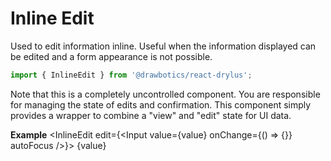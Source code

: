 


# Inline Edit
Used to edit information inline. Useful when the information displayed can be edited and a form appearance is not possible.
```jsx
import { InlineEdit } from '@drawbotics/react-drylus';
```
Note that this is a completely uncontrolled component. You are responsible for managing the state of edits and confirmation. This component simply provides a wrapper to combine a "view" and "edit" state for UI data.


__Example__
<Playground component={InlineEdit}>
  <InlineEdit edit={<Input value={value} onChange={() => {}} autoFocus />}>
    <Text>{value}</Text>
  </InlineEdit>
</Playground>